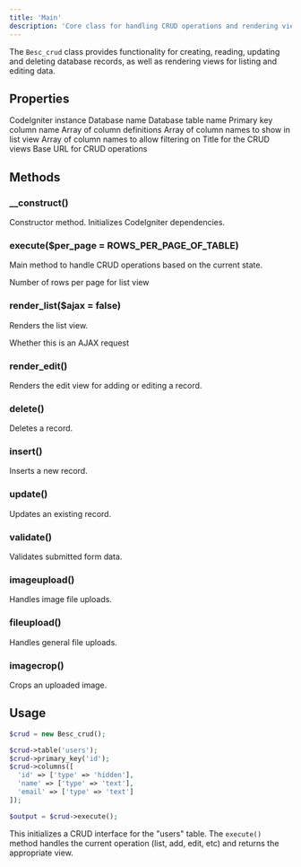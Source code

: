```yaml
---
title: 'Main'
description: 'Core class for handling CRUD operations and rendering views'
---
```


The `Besc_crud` class provides functionality for creating, reading, updating and deleting database records, as well as rendering views for listing and editing data.

## Properties

<ResponseField name="ci" type="object">
  CodeIgniter instance
</ResponseField>

<ResponseField name="db_name" type="string">
  Database name
</ResponseField>

<ResponseField name="db_table" type="string">
  Database table name
</ResponseField>

<ResponseField name="db_primary_key" type="string">
  Primary key column name
</ResponseField>

<ResponseField name="db_columns" type="array">
  Array of column definitions
</ResponseField>

<ResponseField name="list_columns" type="array">
  Array of column names to show in list view
</ResponseField>

<ResponseField name="filter_columns" type="array">
  Array of column names to allow filtering on
</ResponseField>

<ResponseField name="title" type="string">
  Title for the CRUD views
</ResponseField>

<ResponseField name="base_url" type="string">
  Base URL for CRUD operations
</ResponseField>

## Methods

### __construct()

Constructor method. Initializes CodeIgniter dependencies.

### execute($per_page = ROWS_PER_PAGE_OF_TABLE)

Main method to handle CRUD operations based on the current state.

<ParamField body="per_page" type="integer">
  Number of rows per page for list view
</ParamField>

### render_list($ajax = false)

Renders the list view.

<ParamField body="ajax" type="boolean">
  Whether this is an AJAX request
</ParamField>

### render_edit()

Renders the edit view for adding or editing a record.

### delete()

Deletes a record.

### insert()

Inserts a new record.

### update()

Updates an existing record.

### validate()

Validates submitted form data.

### imageupload()

Handles image file uploads.

### fileupload()

Handles general file uploads.

### imagecrop()

Crops an uploaded image.

## Usage

```php
$crud = new Besc_crud();

$crud->table('users');
$crud->primary_key('id');
$crud->columns([
  'id' => ['type' => 'hidden'],
  'name' => ['type' => 'text'],
  'email' => ['type' => 'text']
]);

$output = $crud->execute();
```

This initializes a CRUD interface for the "users" table. The `execute()` method handles the current operation (list, add, edit, etc) and returns the appropriate view.